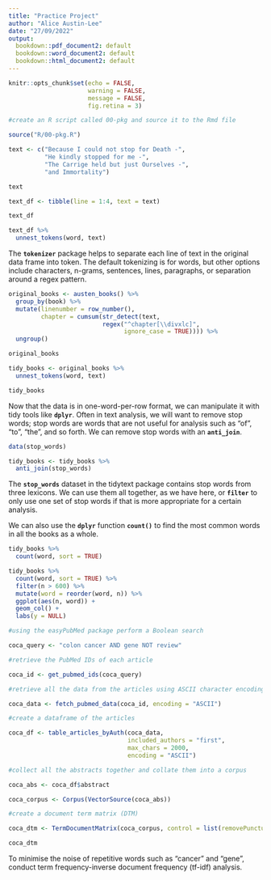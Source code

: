 ```yaml
---
title: "Practice Project"
author: "Alice Austin-Lee"
date: "27/09/2022"
output:
  bookdown::pdf_document2: default
  bookdown::word_document2: default
  bookdown::html_document2: default
---
```


```r
knitr::opts_chunk$set(echo = FALSE,
                      warning = FALSE,
                      message = FALSE,
                      fig.retina = 3)
```

```r

#create an R script called 00-pkg and source it to the Rmd file

source("R/00-pkg.R")


```
```r

text <- c("Because I could not stop for Death -",
          "He kindly stopped for me -",
          "The Carrige held but just Ourselves -",
          "and Immortality")

text

text_df <- tibble(line = 1:4, text = text)

text_df
```
```r

text_df %>% 
  unnest_tokens(word, text)
```
The **`tokenizer`** package helps to separate each line of text in the original data frame into token. The default tokenizing is for words, but other options include characters, n-grams, sentences, lines, paragraphs, or separation around a regex pattern.

```r

original_books <- austen_books() %>% 
  group_by(book) %>% 
  mutate(linenumber = row_number(),
         chapter = cumsum(str_detect(text,
                          regex("^chapter[\\divxlc]",
                                ignore_case = TRUE)))) %>% 
  ungroup()

original_books
```

```r

tidy_books <- original_books %>% 
  unnest_tokens(word, text)

tidy_books
```

Now that the data is in one-word-per-row format, we can manipulate it with tidy tools like **`dplyr`**. Often in text analysis, we will want to remove stop words; stop words are words that are not useful for analysis such as "of", "to", "the", and so forth. We can remove stop words with an **`anti_join`**.

```r

data(stop_words)

tidy_books <- tidy_books %>% 
  anti_join(stop_words)
```

The **`stop_words`** dataset in the tidytext package contains stop words from three lexicons. We can use them all together, as we have here, or **`filter`** to only use one set of stop words if that is more appropriate for a certain analysis.

We can also use the **`dplyr`** function **`count()`** to find the most common words in all the books as a whole.

```r

tidy_books %>% 
  count(word, sort = TRUE)
```

```r

tidy_books %>% 
  count(word, sort = TRUE) %>% 
  filter(n > 600) %>% 
  mutate(word = reorder(word, n)) %>% 
  ggplot(aes(n, word)) +
  geom_col() +
  labs(y = NULL)
```

```r

#using the easyPubMed package perform a Boolean search

coca_query <- "colon cancer AND gene NOT review"

#retrieve the PubMed IDs of each article 

coca_id <- get_pubmed_ids(coca_query)

#retrieve all the data from the articles using ASCII character encoding

coca_data <- fetch_pubmed_data(coca_id, encoding = "ASCII")

#create a dataframe of the articles

coca_df <- table_articles_byAuth(coca_data,
                                 included_authors = "first",
                                 max_chars = 2000,
                                 encoding = "ASCII")

#collect all the abstracts together and collate them into a corpus

coca_abs <- coca_df$abstract

coca_corpus <- Corpus(VectorSource(coca_abs))

#create a document term matrix (DTM)

coca_dtm <- TermDocumentMatrix(coca_corpus, control = list(removePunctuation = TRUE, stopwords = TRUE))

coca_dtm
```
To minimise the noise of repetitive words such as "cancer" and "gene", conduct term frequency-inverse document frequency (tf-idf) analysis.


